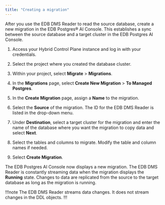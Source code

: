 ```yaml
---
title: "Creating a migration"
---
```


After you use the EDB DMS Reader to read the source database, create a new migration in the EDB Postgres® AI Console. 
This establishes a sync between the source database and a target cluster in the EDB Postgres AI Console. 

1.  Access your Hybrid Control Plane instance and log in with your credentials.

1.  Select the project where you created the database cluster. 

1.  Within your project, select **Migrate** > **Migrations**. 

1.  In the **Migrations** page, select **Create New Migration** > **To Managed Postgres**.

1.  In the **Create Migration** page, assign a **Name** to the migration. 

1.  Select the **Source** of the migration. The ID for the EDB DMS Reader is listed in the drop-down menu.

1.  Under **Destination**, select a target cluster for the migration and enter the name of the database where you want the migration to copy data and select **Next**. 

1.  Select the tables and columns to migrate. Modify the table and column names if needed.

1.  Select **Create Migration**.

The EDB Postgres AI Console now displays a new migration. The EDB DMS Reader is constantly streaming data when the migration displays the **Running** state. Changes to data are replicated from the source to the target database as long as the migration is running. 

!!!note 
   The EDB DMS Reader streams data changes. It does not stream changes in the DDL objects.
!!!

